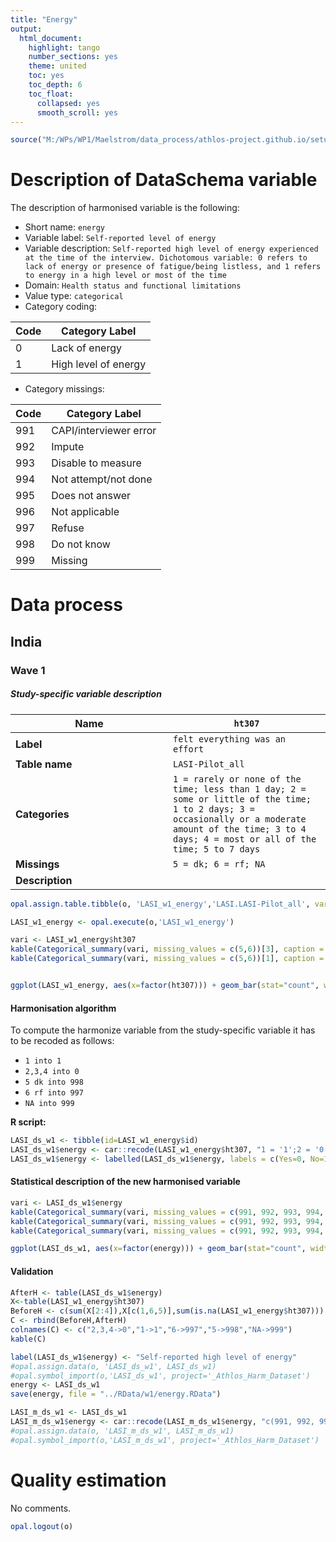 ```yaml
---
title: "Energy"
output:
  html_document:
    highlight: tango
    number_sections: yes
    theme: united
    toc: yes
    toc_depth: 6
    toc_float:
      collapsed: yes
      smooth_scroll: yes
---
```


<!-- ########################################################## --> 

<!-- # Installation, loading packages -->
<!-- **R script:** -->

```r
source("M:/WPs/WP1/Maelstrom/data_process/athlos-project.github.io/setup_iago.r")
```
<!-- ########################################################## --> 



# Description of DataSchema variable

The description of harmonised variable is the following:


* Short name: `energy`
* Variable label: `Self-reported level of energy`
* Variable description: `Self-reported high level of energy experienced at the time of the interview. Dichotomous variable: 0 refers to lack of energy or presence of fatigue/being listless, and 1 refers to energy in a high level or most of the time`
* Domain: `Health status and functional limitations`
* Value type: `categorical`
* Category coding:

**Code** | **Category Label**
-------- | ------------------
0        | Lack of energy
1        | High level of energy

* Category missings: 

**Code** | **Category Label**
----| ------------------
991 | CAPI/interviewer error
992 | Impute
993 | Disable to measure
994 | Not attempt/not done
995 | Does not answer
996 | Not applicable
997 | Refuse
998 | Do not know
999 | Missing

# Data process

## India

### Wave 1 

##### Study-specific variable description





| **Name** | `ht307`|
|-|-|
| **Label** | `felt everything was an effort` |
| **Table name** | `LASI-Pilot_all` |
| **Categories** | `1 = rarely or none of the time; less than 1 day; 2 = some or little of the time; 1 to 2 days; 3 = occasionally or a moderate amount of the time; 3 to 4 days; 4 = most or all of the time; 5 to 7 days` |
| **Missings** | `5 = dk; 6 = rf; NA` |
| **Description** |  |

```r
opal.assign.table.tibble(o, 'LASI_w1_energy','LASI.LASI-Pilot_all', variables=list('ht307'), missings = TRUE)
```

```r
LASI_w1_energy <- opal.execute(o,'LASI_w1_energy')

vari <- LASI_w1_energy$ht307
kable(Categorical_summary(vari, missing_values = c(5,6))[3], caption = "ht307") # SI NO HAY ATRIBUTO SHORT-NAME, A MANO
kable(Categorical_summary(vari, missing_values = c(5,6))[1], caption = "Category")


ggplot(LASI_w1_energy, aes(x=factor(ht307))) + geom_bar(stat="count", width=0.4, fill="steelblue") + xlab("Energy") + ylab("Frequency")
```

#### Harmonisation algorithm

To compute the harmonize variable from the study-specific variable it has to be recoded as follows:

  * `1 into 1` 
  * `2,3,4 into 0`
  * `5 dk into 998`
  * `6 rf into 997`
  * `NA into 999`

**R script:**

```r
LASI_ds_w1 <- tibble(id=LASI_w1_energy$id)
LASI_ds_w1$energy <- car::recode(LASI_w1_energy$ht307, "1 = '1';2 = '0';3 = '0';4 = '0';5 = '998';6 = '997'; NA = '999' ")
LASI_ds_w1$energy <- labelled(LASI_ds_w1$energy, labels = c(Yes=0, No=1, Missing=999, Do_not_know=998, Refuse=997, Not_applicable=996, Does_not_answer=995,  Not_attempt_not_done=994, Disable_to_measure=993, Impute=992, CAPI_interviewer_error=991, Do_not_know=998))
```

#### Statistical description of the new harmonised variable
```r

vari <- LASI_ds_w1$energy
kable(Categorical_summary(vari, missing_values = c(991, 992, 993, 994, 995, 996, 997, 998, 999))[3], caption = "energy")
kable(Categorical_summary(vari, missing_values = c(991, 992, 993, 994, 995, 996, 997, 998, 999))[1], caption = "Category")
kable(Categorical_summary(vari, missing_values = c(991, 992, 993, 994, 995, 996, 997, 998, 999))[2], caption = "Type of missing")

ggplot(LASI_ds_w1, aes(x=factor(energy))) + geom_bar(stat="count", width=0.4, fill="steelblue") + xlab("Energy") + ylab("Frequency")
```

#### Validation
```r
AfterH <- table(LASI_ds_w1$energy)
X<-table(LASI_w1_energy$ht307)
BeforeH <- c(sum(X[2:4]),X[c(1,6,5)],sum(is.na(LASI_w1_energy$ht307)))
C <- rbind(BeforeH,AfterH)
colnames(C) <- c("2,3,4->0","1->1","6->997","5->998","NA->999") 
kable(C)
```


```r
label(LASI_ds_w1$energy) <- "Self-reported high level of energy"
#opal.assign.data(o, 'LASI_ds_w1', LASI_ds_w1)
#opal.symbol_import(o,'LASI_ds_w1', project='_Athlos_Harm_Dataset')
energy <- LASI_ds_w1
save(energy, file = "../RData/w1/energy.RData")

LASI_m_ds_w1 <- LASI_ds_w1
LASI_m_ds_w1$energy <- car::recode(LASI_m_ds_w1$energy, "c(991, 992, 993, 994, 995, 996, 997,998, 999)=NA")
#opal.assign.data(o, 'LASI_m_ds_w1', LASI_m_ds_w1)
#opal.symbol_import(o,'LASI_m_ds_w1', project='_Athlos_Harm_Dataset')
```



# Quality estimation
No comments.



```r
opal.logout(o)
```
